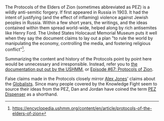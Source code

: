 {{MessageBox
|header     = Notice
|text       = We have attempted to make the information contained on this page as objective as possible.  To be clear, this page in no way reflects the opinions of the users or admins of this wiki.  Some information may be sensitive or offensive. 
|image      = Wiki.png
|imagelink  = 
|imagewidth = 50px
|id         = warning
}}The Protocols of the Elders of Zion (sometimes abbreviated as PEZ) is a wildly anti-semitic forgery. If first appeared in Russia in 1903. It had the intent of justifying (and the effect of inflaming) violence against Jewish peoples in Russia. Within a few short years, the writings, and the ideas contained within them spread world-wide, helped along by rich antisemites like Henry Ford. The United States Holocaust Memorial Museum puts it well when they say the document claims to lay out a plan "to rule the world by manipulating the economy, controlling the media, and fostering religious conflict"<ref>https://encyclopedia.ushmm.org/content/en/article/protocols-of-the-elders-of-zion</ref>.

Summarizing the content and history of the Protocols point by point here would be unnecessary and irresponsible. Instead, refer you to [https://encyclopedia.ushmm.org/content/en/article/protocols-of-the-elders-of-zion the documentation put out by the USHMM], or [[67: Protocols of Zion|Episode #67: Protocols of Zion]].

False claims made in the Protocols closely mirror [[Alex Jones]]' claims about the [[Globalists]]. Since many people covered by the Knowledge Fight seem to source their ideas from the PEZ, Dan and Jordan have coined the term [[PEZ Dispenser]] as a shorthand.